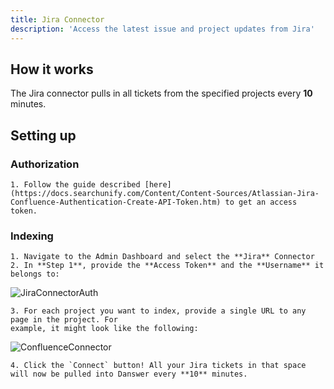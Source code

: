 ```yaml
---
title: Jira Connector
description: 'Access the latest issue and project updates from Jira'
---
```


## How it works
The Jira connector pulls in all tickets from the specified projects every **10** minutes. 

## Setting up
### Authorization
    1. Follow the guide described [here](https://docs.searchunify.com/Content/Content-Sources/Atlassian-Jira-Confluence-Authentication-Create-API-Token.htm) to get an access token.

### Indexing
    1. Navigate to the Admin Dashboard and select the **Jira** Connector
    2. In **Step 1**, provide the **Access Token** and the **Username** it belongs to:

![JiraConnectorAuth](/images/connectors/jira/JiraAuth.png)

    3. For each project you want to index, provide a single URL to any page in the project. For
    example, it might look like the following:

![ConfluenceConnector](/images/connectors/jira/JiraIndex.png)

    4. Click the `Connect` button! All your Jira tickets in that space will now be pulled into Danswer every **10** minutes.
